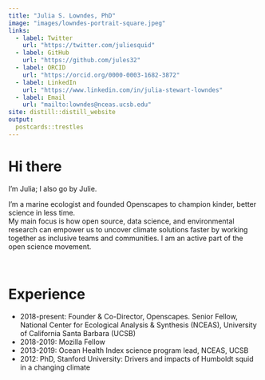 ```yaml
---
title: "Julia S. Lowndes, PhD"
image: "images/lowndes-portrait-square.jpeg"
links:
  - label: Twitter
    url: "https://twitter.com/juliesquid"
  - label: GitHub
    url: "https://github.com/jules32"
  - label: ORCID
    url: "https://orcid.org/0000-0003-1682-3872"
  - label: LinkedIn
    url: "https://www.linkedin.com/in/julia-stewart-lowndes"
  - label: Email
    url: "mailto:lowndes@nceas.ucsb.edu"
site: distill::distill_website
output:
  postcards::trestles
---
```


# Hi there

I'm Julia; I also go by Julie. 

I'm a marine ecologist and founded Openscapes to champion kinder, better science in less time. <br>My main focus is how open source, data science, and environmental research can empower us to uncover climate solutions faster by working together as inclusive teams and communities. I am an active part of the open science movement.

<br>

# Experience

- 2018-present: Founder & Co-Director, Openscapes. Senior Fellow, National Center for Ecological Analysis & Synthesis (NCEAS), University of California Santa Barbara (UCSB)
- 2018-2019: Mozilla Fellow
- 2013-2019: Ocean Health Index science program lead, NCEAS, UCSB
- 2012: PhD, Stanford University: Drivers and impacts of Humboldt squid in a changing climate

